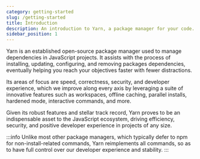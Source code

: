 ```yaml
---
category: getting-started
slug: /getting-started
title: Introduction
description: An introduction to Yarn, a package manager for your code.
sidebar_position: 1
---
```


Yarn is an established open-source package manager used to manage dependencies in JavaScript projects. It assists with the process of installing, updating, configuring, and removing packages dependencies, eventually helping you reach your objectives faster with fewer distractions.

Its areas of focus are speed, correctness, security, and developer experience, which we improve along every axis by leveraging a suite of innovative features such as workspaces, offline caching, parallel installs, hardened mode, interactive commands, and more.

Given its robust features and stellar track record, Yarn proves to be an indispensable asset to the JavaScript ecosystem, driving efficiency, security, and positive developer experience in projects of any size.

:::info
Unlike most other package managers, which typically defer to npm for non-install-related commands, Yarn reimplements all commands, so as to have full control over our developer experience and stability.
:::
